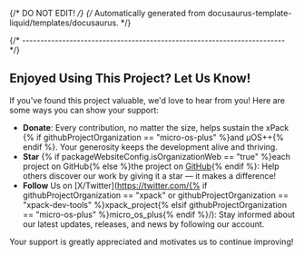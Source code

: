 {/* DO NOT EDIT! */}
{/* Automatically generated from docusaurus-template-liquid/templates/docusaurus. */}

{/* ------------------------------------------------------------------------ */}

## Enjoyed Using This Project? Let Us Know!

If you've found this project valuable, we'd love to hear from you!
Here are some ways you can show your support:

- **Donate**: Every contribution, no matter the size, helps sustain the
xPack {% if githubProjectOrganization == "micro-os-plus" %}and µOS++{% endif %}.
Your generosity keeps the development alive and thriving.
- **Star** {% if packageWebsiteConfig.isOrganizationWeb == "true" %}each project on GitHub{% else %}the project on [GitHub](https://github.com/{{githubProjectOrganization}}/{{githubProjectName}}/){% endif %}:
Help others discover our work by giving it a star — it makes a difference!
- **Follow** Us on [X/Twitter](https://twitter.com/{% if githubProjectOrganization == "xpack" or githubProjectOrganization == "xpack-dev-tools" %}xpack_project{% elsif githubProjectOrganization == "micro-os-plus" %}micro_os_plus{% endif %}/): Stay informed about our latest updates, releases,
and news by following our account.

Your support is greatly appreciated and motivates us to continue improving!
